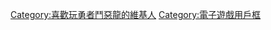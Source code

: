 {{Userbox
  |border-c =#CCCCFF
  |border-s =
  |id-c     = #FFFFFF
  |id-s     = 16
  |id-fc    = #000000
  |info-c   = #EEEEEE
  |info-s   =
  |info-fc  =
  |id       = [[File:WikiProject_Square_Enix_Dragon_Quest_logo.png|40px]]
  |info     = 這個維基人是位[[勇者 (虛構職業)|勇者]]，他將[[勇者鬥惡龍系列|拯救世界]]!
}}<includeonly>[[Category:喜歡玩勇者鬥惡龍的維基人]]</includeonly><noinclude>

{{DEFAULTSORT:Dragon Quest}}
[[Category:喜歡玩勇者鬥惡龍的維基人| ]]
[[Category:電子遊戲用戶框]]
</noinclude>